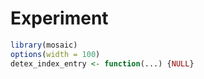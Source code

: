 # Experiment

```r
library(mosaic)
options(width = 100)
detex_index_entry <- function(...) {NULL}
```
